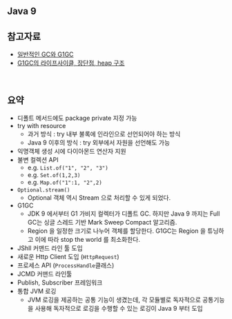 ## Java 9 

## 참고자료

- [일반적인 GC와 G1GC](https://thinkground.studio/%EC%9D%BC%EB%B0%98%EC%A0%81%EC%9D%B8-gc-%EB%82%B4%EC%9A%A9%EA%B3%BC-g1gc-garbage-first-garbage-collector-%EB%82%B4%EC%9A%A9/)
- [G1GC의 라이프사이클, 장단점, heap 구조](https://steady-coding.tistory.com/590)



<br/>



## 요약

- 디폴트 메서드에도 package private 지정 가능
- try with resource 
  - 과거 방식 : try 내부 불록에 인라인으로 선언되어야 하는 방식
  - Java 9 이후의 방식 : try 외부에서 자원을 선언해도 가능
- 익명객체 생성 시에 다이아몬드 연산자 지원
- 불변 컬렉션 API
  - e.g. `List.of("1", "2", "3")`
  - e.g. `Set.of(1,2,3)`
  - e.g. `Map.of("1":1, "2",2)` 
- `Optional.stream()`
  - Optional 객체 역시 Stream 으로 처리할 수 있게 되었다.
- G1GC
  - JDK 9 에서부터 G1 가비지 컬렉터가 디폴트 GC. 하지만 Java 9 까지는 Full GC는 싱글 스레드 기반 Mark Sweep Compact 알고리즘.
  - Region 을 일정한 크기로 나누어 객체를 할당한다. G1GC는 Region 을 튜닝하고 이에 따라 stop the world 를 최소화한다.
- JShll 커맨드 라인 툴 도입
- 새로운 Http Client 도입 (`HttpRequest`)
- 프로세스 API (`ProcessHandle`클래스)
- JCMD 커맨드 라인툴
- Publish, Subscriber 프레임워크
- 통합 JVM 로깅
  - JVM 로깅을 제공하는 공통 기능이 생겼는데, 각 모듈별로 독자적으로 공통기능을 사용해 독자적으로 로깅을 수행할 수 있는 로깅이 Java 9 부터 도입



<br/>











